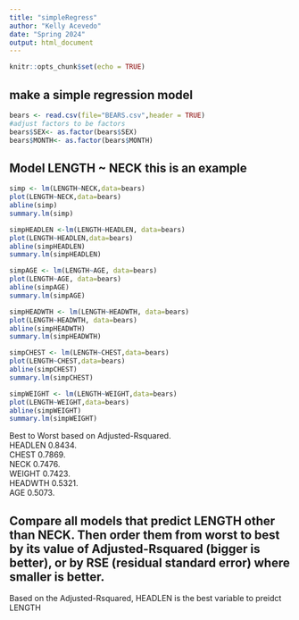 ```yaml
---
title: "simpleRegress"
author: "Kelly Acevedo"
date: "Spring 2024"
output: html_document
---
```


```r
knitr::opts_chunk$set(echo = TRUE)
```

## make a simple regression model

```r
bears <- read.csv(file="BEARS.csv",header = TRUE)
#adjust factors to be factors
bears$SEX<- as.factor(bears$SEX)
bears$MONTH<- as.factor(bears$MONTH)
```

## Model LENGTH ~ NECK  this is an example  

```r
simp <- lm(LENGTH~NECK,data=bears)
plot(LENGTH~NECK,data=bears)
abline(simp)
summary.lm(simp)
```


```r
simpHEADLEN <-lm(LENGTH~HEADLEN, data=bears)
plot(LENGTH~HEADLEN,data=bears)
abline(simpHEADLEN)
summary.lm(simpHEADLEN)
```

```r
simpAGE <- lm(LENGTH~AGE, data=bears)
plot(LENGTH~AGE, data=bears)
abline(simpAGE)
summary.lm(simpAGE)
```

```r
simpHEADWTH <- lm(LENGTH~HEADWTH, data=bears)
plot(LENGTH~HEADWTH, data=bears)
abline(simpHEADWTH)
summary.lm(simpHEADWTH)
```

```r
simpCHEST <- lm(LENGTH~CHEST,data=bears)
plot(LENGTH~CHEST,data=bears)
abline(simpCHEST)
summary.lm(simpCHEST)
```

```r
simpWEIGHT <- lm(LENGTH~WEIGHT,data=bears)
plot(LENGTH~WEIGHT,data=bears)
abline(simpWEIGHT)
summary.lm(simpWEIGHT)
```


Best to Worst based on Adjusted-Rsquared.   
HEADLEN 0.8434.   
CHEST 0.7869.   
NECK 0.7476.   
WEIGHT 0.7423.   
HEADWTH 0.5321.   
AGE 0.5073.   


## Compare all models that predict LENGTH other than NECK. Then order them from worst to best by its value of Adjusted-Rsquared (bigger is better), or by RSE (residual standard error) where smaller is better. 

Based on the Adjusted-Rsquared, HEADLEN is the best variable to preidct LENGTH
